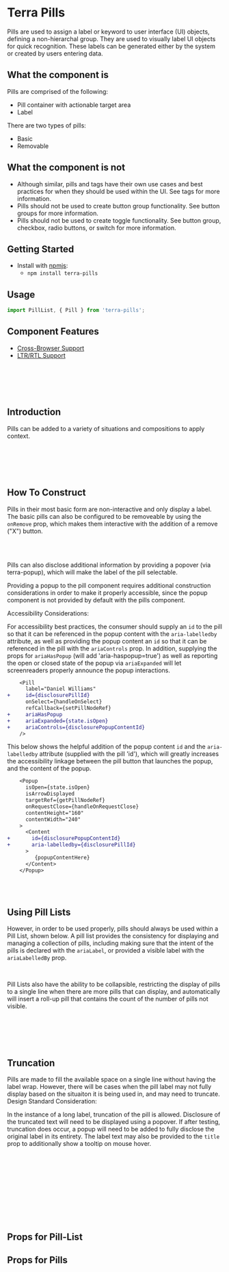 


<Badge />

# Terra Pills

Pills are used to assign a label or keyword to user interface (UI) objects, defining a non-hierarchal group. They are used to visually label UI objects for quick recognition. These labels can be generated either by the system or created by users entering data.

## What the component is

Pills are comprised of the following:
* Pill container with actionable target area
* Label

There are two types of pills:
* Basic
* Removable

## What the component is not

* Although similar, pills and tags have their own use cases and best practices for when they should be used within the UI. See tags for more information.
* Pills should not be used to create button group functionality. See button groups for more information.
* Pills should not be used to create toggle functionality. See button group, checkbox, radio buttons, or switch for more information.

## Getting Started

- Install with [npmjs](https://www.npmjs.com):
  - `npm install terra-pills`

## Usage

```jsx
import PillList, { Pill } from 'terra-pills';
```

## Component Features

* [Cross-Browser Support](https://engineering.cerner.com/terra-ui/contributing/terra-ui/component-standards#cross-browser-support)
* [LTR/RTL Support](https://engineering.cerner.com/terra-ui/contributing/terra-ui/component-standards#ltr--rtl-support)

<br/>
<br/>
<br/>
<br/>

## Introduction
Pills can be added to a variety of situations and compositions to apply context.
<IntroductionToPillsExample title="Introduction to Pills: Sample Article" />

<br/>
<br/>
<br/>
<br/>

## How To Construct
Pills in their most basic form are non-interactive and only display a label. The basic pills can also be configured to be removeable by using 
the `onRemove` prop, which makes them interactive with the addition of a remove ("X") button.
<BasicPillExample title="Basic Pill" />
<BasicRemovablePillExample title="Removable Pill" />

<br/>
<br/>

Pills can also disclose additional information by providing a popover (via terra-popup), which will make the label of the pill selectable.

<DisclosurePillExample title="Basic Pill with a Popup" />
<DisclosureRemovablePillExample title="Removable Pill with a Popup" />

Providing a popup to the pill component requires additional construction considerations in order to make it properly accessible, since the
popup component is not provided by default with the pills component.

<Notice variant="important" ariaLevel="3">
  Accessibility Considerations:

  For accessibility best practices, the consumer should supply an `id` to the pill so that it can be referenced in the popup content with the
  `aria-labelledby` attribute, as well as providing the popup content an `id` so that it can be referenced in the pill with the `ariaControls` 
  prop. In addition, supplying the props for `ariaHasPopup` (will add 'aria-haspopup=true') as well as reporting the open or closed state of the
  popup via `ariaExpanded` will let screenreaders properly announce the popup interactions.

  ```diff
      <Pill
        label="Daniel Williams"
  +     id={disclosurePillId}
        onSelect={handleOnSelect}
        refCallback={setPillNodeRef}
  +     ariaHasPopup
  +     ariaExpanded={state.isOpen}
  +     ariaControls={disclosurePopupContentId}
      />
  ```
  This below shows the helpful addition of the popup content `id` and the `aria-labelledby` attribute (supplied with the pill 'id'), which will greatly
  increases the accessibility linkage between the pill button that launches the popup, and the content of the popup.
  ```diff
      <Popup
        isOpen={state.isOpen}
        isArrowDisplayed
        targetRef={getPillNodeRef}
        onRequestClose={handleOnRequestClose}
        contentHeight="160"
        contentWidth="240"
      >
        <Content 
  +       id={disclosurePopupContentId} 
  +       aria-labelledby={disclosurePillId}
        >
           {popupContentHere}
        </Content>
      </Popup>
  ```

</Notice>

<br/>
<br/>

## Using Pill Lists
However, in order to be used properly, pills should always be used within a Pill List, shown below. A pill list provides the consistency for displaying and
managing a collection of pills, including making sure that the intent of the pills is declared with the `ariaLabel`, or provided a visible label with the 
`ariaLabelledBy` prop. 
<StandardPillListExample title="Standard Pill List" />

<br/>

Pill Lists also have the ability to be collapsible, restricting the display of pills to a single line when there are more pills that can display, and 
automatically will insert a roll-up pill that contains the count of the number of pills not visible.
<CollapsiblePillListExample title="Collapsible Pill List" />

<br/>
<br/>
<br/>
<br/>

## Truncation
Pills are made to fill the available space on a single line without having the label wrap. However, there will be cases when the pill label may not fully display
based on the situaiton it is being used in, and may need to truncate. 
<Notice variant="ux-recommendation" ariaLevel="3">
  Design Standard Consideration:

  In the instance of a long label, truncation of the pill is allowed. Disclosure of the truncated text will need to be displayed using a popover.
</Notice>
If after testing, truncation does occur, a popup will need to be added to fully disclose the
original label in its entirety. The label text may also be provided to the `title` prop to additionally show a tooltip on mouse hover.
<br/>
<br/>
<HandlingPillTruncationExample title="How to handle pills that need to truncate" />


<br/>
<br/>
<br/>
<br/>
<br/>
<br/>
<br/>
<br/>

## Props for Pill-List
<PillListPropsTable />

## Props for Pills
<PillsPropsTable />
